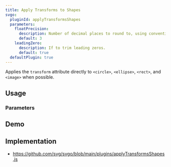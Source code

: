 ```yaml
---
title: Apply Transforms to Shapes
svgo:
  pluginId: applyTransformsShapes
  parameters:
    floatPrecision:
      description: Number of decimal places to round to, using conventional rounding rules.
      default: 3
    leadingZero:
      description: If to trim leading zeros.
      default: true
  defaultPlugin: true
---
```


Applies the `transform` attribute directly to `<circle>`, `<ellipse>`, `<rect>`, and `<image>` when possible.

## Usage

<PluginUsage />

### Parameters

<PluginParams />

## Demo

<PluginDemo />

## Implementation

- https://github.com/svg/svgo/blob/main/plugins/applyTransformsShapes.js
